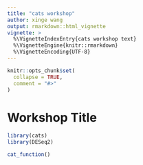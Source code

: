 ```yaml
---
title: "cats workshop"
author: xinge wang
output: rmarkdown::html_vignette
vignette: >
  %\VignetteIndexEntry{cats workshop text}
  %\VignetteEngine{knitr::rmarkdown}
  %\VignetteEncoding{UTF-8}
---
```



```r
knitr::opts_chunk$set(
  collapse = TRUE,
  comment = "#>"
)
```

# Workshop Title
```r
library(cats)
library(DESeq2)
```

```r
cat_function()
```

